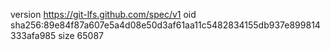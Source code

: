 version https://git-lfs.github.com/spec/v1
oid sha256:89e84f87a607e5a4d08e50d3af61aa11c5482834155db937e899814333afa985
size 65087
